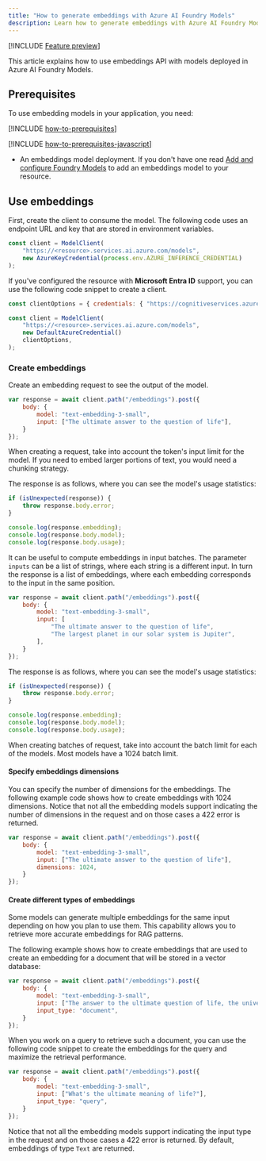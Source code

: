 ```yaml
---
title: "How to generate embeddings with Azure AI Foundry Models"
description: Learn how to generate embeddings with Azure AI Foundry Models
---
```


[!INCLUDE [Feature preview](~/reusable-content/ce-skilling/azure/includes/ai-studio/includes/feature-preview)]

This article explains how to use embeddings API with models deployed in Azure AI Foundry Models.

## Prerequisites

To use embedding models in your application, you need:

[!INCLUDE [how-to-prerequisites](../how-to-prerequisites)]

[!INCLUDE [how-to-prerequisites-javascript](../how-to-prerequisites-javascript)]

* An embeddings model deployment. If you don't have one read [Add and configure Foundry Models](../../how-to/create-model-deployments) to add an embeddings model to your resource.

## Use embeddings

First, create the client to consume the model. The following code uses an endpoint URL and key that are stored in environment variables.

```javascript
const client = ModelClient(
    "https://<resource>.services.ai.azure.com/models", 
    new AzureKeyCredential(process.env.AZURE_INFERENCE_CREDENTIAL)
);
```

If you've configured the resource with **Microsoft Entra ID** support, you can use the following code snippet to create a client.

```javascript
const clientOptions = { credentials: { "https://cognitiveservices.azure.com" } };

const client = ModelClient(
    "https://<resource>.services.ai.azure.com/models", 
    new DefaultAzureCredential()
    clientOptions,
);
```

### Create embeddings

Create an embedding request to see the output of the model.

```javascript
var response = await client.path("/embeddings").post({
    body: {
        model: "text-embedding-3-small",
        input: ["The ultimate answer to the question of life"],
    }
});
```

<Tip>
When creating a request, take into account the token's input limit for the model. If you need to embed larger portions of text, you would need a chunking strategy.
</Tip>

The response is as follows, where you can see the model's usage statistics:


```javascript
if (isUnexpected(response)) {
    throw response.body.error;
}

console.log(response.embedding);
console.log(response.body.model);
console.log(response.body.usage);
```

It can be useful to compute embeddings in input batches. The parameter `inputs` can be a list of strings, where each string is a different input. In turn the response is a list of embeddings, where each embedding corresponds to the input in the same position.


```javascript
var response = await client.path("/embeddings").post({
    body: {
        model: "text-embedding-3-small",
        input: [
            "The ultimate answer to the question of life", 
            "The largest planet in our solar system is Jupiter",
        ],
    }
});
```

The response is as follows, where you can see the model's usage statistics:


```javascript
if (isUnexpected(response)) {
    throw response.body.error;
}

console.log(response.embedding);
console.log(response.body.model);
console.log(response.body.usage);
```

<Tip>
When creating batches of request, take into account the batch limit for each of the models. Most models have a 1024 batch limit.
</Tip>

#### Specify embeddings dimensions

You can specify the number of dimensions for the embeddings. The following example code shows how to create embeddings with 1024 dimensions. Notice that not all the embedding models support indicating the number of dimensions in the request and on those cases a 422 error is returned.


```javascript
var response = await client.path("/embeddings").post({
    body: {
        model: "text-embedding-3-small",
        input: ["The ultimate answer to the question of life"],
        dimensions: 1024,
    }
});
```

#### Create different types of embeddings

Some models can generate multiple embeddings for the same input depending on how you plan to use them. This capability allows you to retrieve more accurate embeddings for RAG patterns. 

The following example shows how to create embeddings that are used to create an embedding for a document that will be stored in a vector database:


```javascript
var response = await client.path("/embeddings").post({
    body: {
        model: "text-embedding-3-small",
        input: ["The answer to the ultimate question of life, the universe, and everything is 42"],
        input_type: "document",
    }
});
```

When you work on a query to retrieve such a document, you can use the following code snippet to create the embeddings for the query and maximize the retrieval performance.


```javascript
var response = await client.path("/embeddings").post({
    body: {
        model: "text-embedding-3-small",
        input: ["What's the ultimate meaning of life?"],
        input_type: "query",
    }
});
```

Notice that not all the embedding models support indicating the input type in the request and on those cases a 422 error is returned. By default, embeddings of type `Text` are returned.
